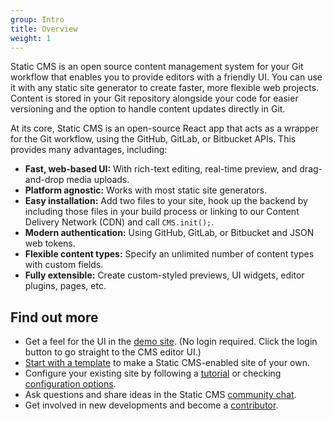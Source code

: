 ```yaml
---
group: Intro
title: Overview
weight: 1
---
```


Static CMS is an open source content management system for your Git workflow that enables you to provide editors with a friendly UI. You can use it with any static site generator to create faster, more flexible web projects. Content is stored in your Git repository alongside your code for easier versioning and the option to handle content updates directly in Git.

At its core, Static CMS is an open-source React app that acts as a wrapper for the Git workflow, using the GitHub, GitLab, or Bitbucket APIs. This provides many advantages, including:

- **Fast, web-based UI:** With rich-text editing, real-time preview, and drag-and-drop media uploads.
- **Platform agnostic:** Works with most static site generators.
- **Easy installation:** Add two files to your site, hook up the backend by including those files in your build process or linking to our Content Delivery Network (CDN) and call `CMS.init();`.
- **Modern authentication:** Using GitHub, GitLab, or Bitbucket and JSON web tokens.
- **Flexible content types:** Specify an unlimited number of content types with custom fields.
- **Fully extensible:** Create custom-styled previews, UI widgets, editor plugins, pages, etc.

## Find out more

- Get a feel for the UI in the [demo site](https://demo.staticcms.org/). (No login required. Click the login button to go straight to the CMS editor UI.)
- [Start with a template](/docs/start-with-a-template/) to make a Static CMS-enabled site of your own.
- Configure your existing site by following a [tutorial](/docs/add-to-your-site/) or checking [configuration options](/docs/configuration-options).
- Ask questions and share ideas in the Static CMS [community chat](/chat).
- Get involved in new developments and become a [contributor](/docs/contributor-guide/).
